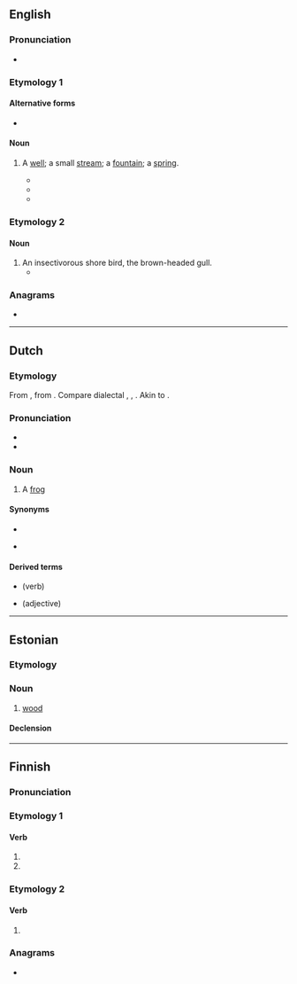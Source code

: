 ==English==

===Pronunciation===
* {{IPA|en|/pjuːt/}}

===Etymology 1===
{{bor|en|fr|puits||well}}

====Alternative forms====
* {{alter|en|puits}}

====Noun====
{{en-noun}}

# {{lb|en|obsolete}} A [[well]]; a small [[stream]]; a [[fountain]]; a [[spring]].
#* {{quote-book|en|year=1857| title=Bradshaw's illustrated hand-book to Switzerland and the Tyrol|author=George Bradshaw | page=37| passage=Further on is a '''puit''' or pit, bored in the last century, in search of salt; and then smaller reservoirs, with the blasting holes.}}
#* {{quote-book|en|year=1911| title=The Belgians at Home |author=Clive Holland | page=211| passage=And then a quarter of an hour later she would say, whilst explaining to a French party: “ There were 800 English and 200 French found at the bottom of the '''puit''' at the finish of that terrible day, mesdames et messieurs."}}
#* {{quote-book|en|year=1998| title=The Atlas Mountains |author=Karl Smith | page=105| passage=Cross the ravine, and a further 10 mins. across the plain see trees on the R. These trees mark the site of the '''puit''' ( well ) at El Mersse.}}

===Etymology 2===

====Noun====
{{en-noun}}

# An insectivorous shore bird, the brown-headed gull.
#* {{quote-book|en|year=1895| title=Birds, Beasts and Fishes of the Norfolk Broadland |author=Peter Henry Emerson | page=308| passage=But these pirates are always successful, as are the rats, who steal at dead of night upon the eggs, devouring them; for your rat is a deadly enemy to the '''puit''', and many another bird besides.}}

===Anagrams===
* {{anagrams|en|a=iptu|Tupi|ptui|tipu}}

----

==Dutch==

===Etymology===
From {{inh|nl|dum|puut||frog}}, from {{inh|nl|gem-pro|[[*put-]], [[*pud-]]||to swell}}. Compare dialectal {{cog|en|pod||belly}}, {{m|en|pout}}, {{cog|sv|puta||to pout}}. Akin to {{cog|fr|bouder}}.

===Pronunciation===
* {{IPA|nl|/pœy̯t/}}
* {{audio|nl|Nl-puit.ogg|Audio}}

===Noun===
{{nl-noun|m|-en|puitje}}

# {{lb|nl|archaic|dialectal}} A [[frog]]

====Synonyms====
* {{l|nl|kikker|g=m}}
* {{lb|nl|archaic}} {{l|nl|vors|g=m}}

====Derived terms====
* {{l|nl|puiten}} (verb)
* {{l|nl|puitebloot}} (adjective)

{{c|nl|Amphibians}}

----

==Estonian==

===Etymology===
{{rfe|et}}

===Noun===
{{et-noun|puidu|puitu}}

# [[wood]]

====Declension====
{{et-decl-riik|puit|puid|u}}

{{c|et|Materials}}

----

==Finnish==

===Pronunciation===
{{fi-pronunciation}}

===Etymology 1===

====Verb====
{{head|fi|verb form}}

# {{fi-form of|pr=second-person|pl=singular|mood=indicative|tense=present|puida}}
# {{fi-form of|pr=second-person|pl=singular|mood=indicative|tense=past|puida}}

===Etymology 2===

====Verb====
{{head|fi|verb form}}

# {{fi-form of|pr=second-person|pl=singular|mood=indicative|tense=past|pukea}}

===Anagrams===
* {{anagrams|fi|a=iptu|tipu}}